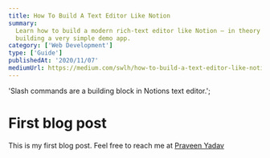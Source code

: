 ```yaml
---
title: How To Build A Text Editor Like Notion
summary:
  Learn how to build a modern rich-text editor like Notion – in theory and by
  building a very simple demo app.
category: ['Web Development']
type: ['Guide']
publishedAt: '2020/11/07'
mediumUrl: https://medium.com/swlh/how-to-build-a-text-editor-like-notion-c510aedfdfcc
---
```


  'Slash commands are a building block in Notions text editor.';

# First blog post

This is my first blog post. Feel free to reach me at
[Praveen Yadav](https://twitter.com/osfreak)
